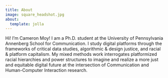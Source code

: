 ```yaml
---
title: About
image: square_headshot.jpg
about:
  template: jolla
---
```


Hi! I'm Cameron Moy! I am a Ph.D. student at the University of Pennsylvania Annenberg School for Communication. I study digital platforms through the frameworks of critical data studies, algorithmic & design justice, and racial & platform capitalism. My mixed methods work interrogates platformized racial hierarchies and power structures to imagine and realize a more just and equitable digital future at the intersection of Communication and Human-Computer Interaction research.
